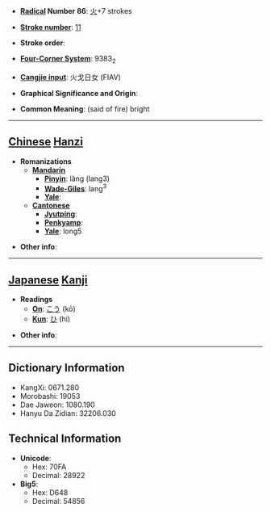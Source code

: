 * '''[[Wiktionary:Chinese radical index| Radical]] Number 86''': [[Wiktionary:Chinese radical index 火|火]]+7 strokes

* '''[[Wiktionary:Chinese total strokes index|Stroke number]]''': [[Wiktionary:Chinese total strokes index 11|11]]

* '''Stroke order''': 

* '''[[Wiktionary:Chinese four corner index|Four-Corner System]]''': 9383<sub>2</sub>

* '''[[Wiktionary:Chinese Cangjie index|Cangjie input]]''': 火戈日女 (FIAV)

* '''Graphical Significance and Origin''': 

* '''Common Meaning''': (said of fire) bright

----

== [[Chinese]] [[Hanzi]] ==

* '''Romanizations'''
** '''[[Mandarin]]'''
*** '''[[Pinyin]]''': lǎng (lang3)
*** '''[[Wade-Giles]]''': lang<sup>3</sup>
*** '''[[Yale]]''': 
** '''[[Cantonese]]'''
*** '''[[Jyutping]]''':
*** '''[[Penkyamp]]''': 
*** '''[[Yale]]''': long5

* '''Other info''': 

----

== [[Japanese]] [[Kanji]] ==

* '''Readings'''
** '''[[On]]''': [[こう]] (kō)
** '''[[Kun]]''': [[ひ]] (hi)

* '''Other info''':  

----

== Dictionary Information ==

* KangXi: 0671.280
* Morobashi: 19053
* Dae Jaweon: 1080.190
* Hanyu Da Zidian: 32206.030

== Technical Information ==

* '''Unicode''':
** Hex: 70FA
** Decimal: 28922
* '''Big5''':
** Hex: D648
** Decimal: 54856